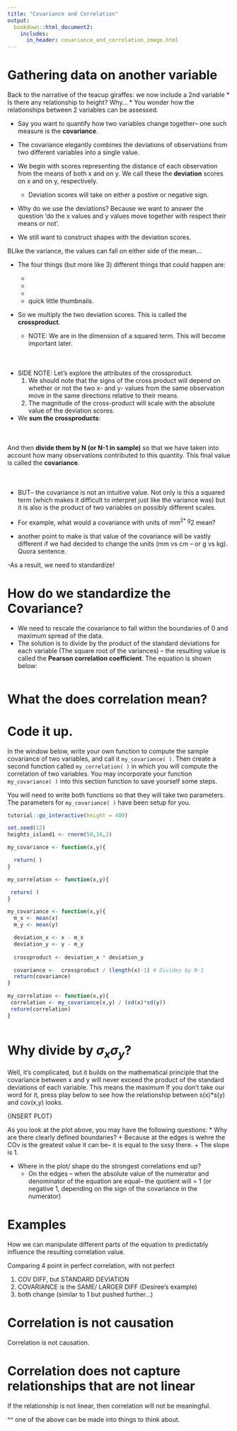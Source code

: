 ```yaml
---
title: "Covariance and Correlation"
output:
  bookdown::html_document2:
    includes:
      in_header: covariance_and_correlation_image.html
---
```


# Gathering data on another variable
Back to the narrative of the teacup giraffes: we now include a 2nd variable
* Is there any relationship to height? Why...
* You wonder how the relationships between 2 variables can be assessed. 

* Say you want to quantify how two variables change together-- one such measure is the **covariance**. 

- The covariance elegantly combines the deviations of observations from two different variables into a single value. 

- We begin with scores representing the distance of each observation from the means of both x and on y. We call these the **deviation** scores on x and on y, respectively. 
  - Deviation scores will take on either a postive or negative sign. 

- Why do we use the deviations? Because we want to answer the question 'do the x values and y values move together with respect their means or not'. 

- We still want to construct shapes with the deviation scores. 

BLIke the variance, the values can fall on either side of the mean... 

- The four things (but more like 3) different things that could happen are:

  - 
  - 
  -
  - quick little thumbnails.

- So we multiply the two deviation scores. This is called the **crossproduct**. 
  + NOTE: We are in the dimension of a squared term. This will become important later. 

<div style="margin-bottom:50px">
</div>
\begin{equation}
 (\#eq:equation1)
 \Large (x_i - \mu_{x})(y_i - \mu_{y})
 \end{equation}
<div style="margin-bottom:50px">
</div>

- SIDE NOTE: 
Let's explore the attributes of the crossproduct. 
  (1) We should note that the signs of the cross product will depend on whether or not the two x- and y- values from the same observation move in the same directions relative to their means. 
  (2)  The magnitude of the cross-product will scale with the absolute value of the deviation scores.
  
- We **sum the crossproducts**: 

<div style="margin-bottom:50px">
</div>
\begin{equation}
 (\#eq:equation2)
 \Large \sum_{i=1}^n (x_i - \mu_x)(y_i - \mu_y)
 \end{equation}
<div style="margin-bottom:50px">
</div>

And then **divide them by N (or N-1 in sample)**  so that we have taken into account how many observations contributed to this quantity. This final value is called the **covariance**. 


<div style="margin-bottom:50px">
</div>
\begin{equation}
 (\#eq:equation3)
 \Large cov = {\frac{1}{N}\sum_{i=1}^n (x_i - \mu_x)(y_i - \mu_y)}
 \end{equation}
<div style="margin-bottom:50px">
</div>


- BUT-- the covariance is not an intuitive value. 
Not only is this a squared term (which makes it difficult to interpret just like the variance was) but it is also is the product of two variables on possibly different scales.

- For example, what would a covariance with units of mm^2* g^2 mean?

- another point to make is that value of the covariance will be vastly different if we had decided to change the units (mm vs cm -- or g vs kg). Quora sentence. 

-As a result, we need to standardize!

# How do we standardize the Covariance?

- We need to rescale the covariance to fall within the boundaries of 0 and maximum spread of the data. 
- The solution is to divide by the product of the standard deviations for each variable (The square root of the variances) -- the resulting value is called the **Pearson correlation coefficient**. The equation is shown below:

<div style="margin-bottom:50px">
</div>
\begin{equation}
 (\#eq:equation1)
 \Large \frac{ \frac{1}{N} \sum_{i=1}^n (x_i - \mu_x)(y_i - \mu_y)}{\sigma_x \sigma_y}
 \end{equation}
<div style="margin-bottom:50px">
</div>

# What the does correlation mean?

# Code it up. 
In the window below, write your own function to compute the sample covariance of two variables, and call it `my_covariance( )`. Then create a second function called `my_correlation( )` in which you will compute the correlation of two variables. You may incorporate your function `my_covariance( )` into this section function to save yourself some steps.

You will need to write both functions so that they will take two parameters. The parameters for `my_covariance( )` have been setup for you.

```r

tutorial::go_interactive(height = 400)
```

```r
set.seed(12)
heights_island1 <- rnorm(50,10,2)
```

```r

my_covariance <- function(x,y){

  return( )
}

my_correlation <- function(x,y){

 return( )
}

```

```r
my_covariance <- function(x,y){
  m_x <- mean(x)
  m_y <- mean(y)

  deviation_x <- x - m_x
  deviation_y <- y - m_y
  
  crossproduct <- deviation_x * deviation_y

  covariance <-  crossproduct / (length(x)-1) # Divides by N-1
  return(covariance)
}

my_correlation <- function(x,y){
 correlation <- my_covariance(x,y) / (sd(x)*sd(y))
 return(correlation)
}

```
```r

```



# Why divide by $\sigma_x\sigma_y$? 
Well, it's complicated, but it builds on the mathematical principle that the covariance between x and y will never exceed the product of the standard deviations of each variable. This means the maximum  If you don't take our word for it, press play below to see how the relationship between s(x)*s(y) and cov(x,y) looks. 

{INSERT PLOT}

As you look at the plot above, you may have the following questions:
  * Why are there clearly defined boundaries?
    + Because at the edges is wehre the COv is the greatest value it can be-- it is equal to the sxsy there.
    + The slope is 1. 
    
  * Where in the plot/ shape do the strongest correlations end up?
      + On the edges -- when the absolute value of the numerator and denominator of the equation are equal-- the quotient will = 1 (or negative 1, depending on the sign of the covariance in the numerator)
      

# Examples
How we can manipulate different parts of the equation to predictably influence the resulting correlation value. 

Comparing 4 point in perfect correlation, with not perfect

(1) COV DIFF, but STANDARD DEVIATION
(2) COVARIANCE is the SAME/ LARGER DIFF (Desiree's example)
(3) both change (similar to 1 but pushed further...)

# Correlation is not causation
Correlation is not causation. 

# Correlation does not capture relationships that are not linear
If the relationship is not linear, then correlation will not be meaningful.

^^ one of the above can be made into things to think about. 







